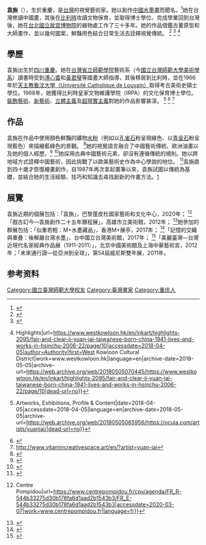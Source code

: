 {{copyedit|time=2020-12-01}}
'''袁旃'''（{{bd|1941年||}}），生於重慶，是[[中華民國|台灣]]的視覺藝術家。她以創作[[水墨画|中國水墨畫]]而聞名。<ref>{{Cite web|title=Asia Society: New Chinese Art - Chronologies|url=http://sites.asiasociety.org/arts/insideout/chronologies.html|accessdate=2018-04-05|author=Inc.|first=Smith Renaud|work=sites.asiasociety.org|archive-date=2020-11-27|archive-url=https://web.archive.org/web/20201127013323/http://sites.asiasociety.org/arts/insideout/chronologies.html|dead-url=no}}</ref>她在台灣修讀中國畫，其後在[[比利时|比利時]]攻讀文物保育，並取得博士學位。完成學業回到台灣後，她在[[國立故宮博物院|台北國立故宫博物院]]的器物處工作了三十多年。她的作品借鑑古董原型和大師畫作，並以幾何圖案，鮮豔用色結合日常生活去詮釋視覺傳統。 <ref>{{Cite news|url=https://www.nytimes.com/2001/06/22/arts/art-in-review-china-without-borders.html|title=ART IN REVIEW; 'China Without Borders'|author=Cotter|first=Holland|date=2001-06-22|work=The New York Times|accessdate=2018-04-05|language=en-US|issn=0362-4331|archive-date=2018-06-27|archive-url=https://web.archive.org/web/20180627173653/https://www.nytimes.com/2001/06/22/arts/art-in-review-china-without-borders.html|dead-url=no}}</ref> <ref name=":0">{{Cite web|title=International Symposium: Art and Translation in Taiwan, Hong Kong and Korea|url=http://www.taiwan-academy.eca.ed.ac.uk/wp-content/uploads/2017/08/Art-in-Translation-programme-14082017.pdf|date=2017|work=Taiwan Academy in Scotland|access-date=2021-03-13|archive-date=2018-05-05|archive-url=https://web.archive.org/web/20180505070458/http://www.taiwan-academy.eca.ed.ac.uk/wp-content/uploads/2017/08/Art-in-Translation-programme-14082017.pdf|dead-url=no}}</ref> <ref>{{Cite web|title=The Weight of Lightness: Ink Art at M+ {{!}} Highlights|url=https://www.westkowloon.hk/en/inkart/highlights-2095/fair-and-clear-ii-yuan-jai-taiwanese-born-china-1941-lives-and-works-in-hsinchu-2006-22/page/10|accessdate=2018-04-05|author=Authority|first=West Kowloon Cultural District|work=www.westkowloon.hk|language=en|archive-date=2018-05-05|archive-url=https://web.archive.org/web/20180505070445/https://www.westkowloon.hk/en/inkart/highlights-2095/fair-and-clear-ii-yuan-jai-taiwanese-born-china-1941-lives-and-works-in-hsinchu-2006-22/page/10|dead-url=no}}</ref>

== 學歷 ==
袁旃出生於[[四川省|四川]][[重庆市|重慶]]。她在[[國立臺灣師範大學|台灣省立師範學院]]藝術系（今[[國立臺灣師範大學|國立台灣師範大學美術學系]]）讀書時受到[[溥心畬|溥心畬]]和[[黄玉斌|黃君璧]]等國畫大師指導，其後移居到比利時，並在1966年於[[天主教魯汶大學|天主教魯汶大學（Université Catholique de Louvain）]]取得考古美術史碩士學位。1968年，她獲得比利時皇家文物維護學院（IRPA）的文化保育博士學位。[[装饰风艺术|裝飾藝術]]、[[新艺术运动|新藝術]]、[[立体主义|立體主義]]及[[超现实主义|超現實主義]]對她的作品影響甚深。 <ref>{{Cite news|url=https://ocula.com/artists/yuanjai/|title=Yuan Jai {{!}} Artworks, Exhibitions, Profile & Content|date=2018-04-05|accessdate=2018-04-05|language=en|archive-date=2018-05-05|archive-url=https://web.archive.org/web/20180505065956/https://ocula.com/artists/yuanjai/|dead-url=no}}</ref> <ref>{{Cite news|url=https://www.nytimes.com/1998/09/18/arts/art-review-a-great-chinese-leap-into-a-new-sort-of-cultural-revolution.html|title=ART REVIEW; A Great Chinese Leap Into a New Sort of Cultural Revolution|author=Cotter|first=Holland|date=1998-09-18|work=The New York Times|accessdate=2018-04-05|language=en-US|issn=0362-4331|archive-date=2018-06-27|archive-url=https://web.archive.org/web/20180627151315/https://www.nytimes.com/1998/09/18/arts/art-review-a-great-chinese-leap-into-a-new-sort-of-cultural-revolution.html|dead-url=no}}</ref> <ref>http://www.vitamincreativespace.art/en/?artist=yuan-jai</ref>

== 作品 ==
袁旃在作品中使用顏色鮮豔的礦物[[色素|水粉]]（例如以[[孔雀石|孔雀石]]粉呈現綠色、以[[青金岩|青金石]]粉呈現藍色）來描繪藍綠色的景觀。 <ref>{{Cite book|title=Yuan Zhan = Yuan Jai : xian dai qing lü shan shui hua : gong yuan er qian nian liu yue nian san zhi qi yue er ri zhan lan.|last=Zhan.|first=Yuan|last2=袁旃.|date=2000|publisher=He Xiangning mei shu guan|isbn=9627376124|location=Shenzhen|oclc=56477597}}</ref>她的視覺語言融合了中國藝術傳統、歐洲油畫以及她的個人經歷。<ref>{{Cite web|title=Yuan Jai 1995-1997|url=https://aaa.org.hk/en/collection/search/library/yuan-jai-1995-1997-1995-1997|accessdate=2018-04-05|author=Archive|first=Asia Art|language=en|archive-date=2018-05-05|archive-url=https://web.archive.org/web/20180505081913/https://aaa.org.hk/en/collection/search/library/yuan-jai-1995-1997-1995-1997|dead-url=no}}</ref> <ref>{{Cite web|title=Yuan Jai 1993|url=https://aaa.org.hk/en/collection/search/library/yuan-jai-1993-1993|accessdate=2018-04-05|author=Archive|first=Asia Art|language=en|archive-date=2018-06-27|archive-url=https://web.archive.org/web/20180627204552/https://aaa.org.hk/en/collection/search/library/yuan-jai-1993-1993|dead-url=no}}</ref>她採用古典中國藝術元素，卻沒有遵循傳統的規則。她以跨地域方式詮釋中國藝術，因此挑戰了以歐美藝術史作為中心學說的地位。 <ref name=":0">{{Cite web|title=International Symposium: Art and Translation in Taiwan, Hong Kong and Korea|url=http://www.taiwan-academy.eca.ed.ac.uk/wp-content/uploads/2017/08/Art-in-Translation-programme-14082017.pdf|date=2017|work=Taiwan Academy in Scotland}}</ref>袁旃直到四十歲才恢復繪畫創作，自1987年再次拿起畫筆以來，袁旃試圖以傳統為基礎，並結合她的生活經驗、技巧和知識去尋找創新的作畫方法。[http://www.vitamincreativespace.art/en/?artist=yuan-jai]

== 展覽 ==
袁旃近期的個展包括：「袁旃」，巴黎蓬皮杜國家藝術和文化中心，2020年； <ref>{{Cite web|title=Yuan Jai {{!}} Centre Pompidou|url=https://www.centrepompidou.fr/cpv/agenda/FR_R-544b33275d30b178fa6d1aad2b1543b3/FR_E-544b33275d30b178fa6d1aad2b1543b3|accessdate=2020-03-07|work=www.centrepompidou.fr|language=fr}}</ref>「戲古幻今—袁旃創作二十五年曆程展」，高雄市立美術館，2012年； <ref>{{Cite web|title=A Visionary Mind: The Art of Yuan Jai in a Quarter-Century|url=https://culture.teldap.tw/culture/index.php?option=com_content&view=article&id=1874:a-visionary-mind-the-art-of-yuan-jai-in-a-quarter-century&catid=1:events&Itemid=215|accessdate=2020-03-07|work=culture.teldap.tw}}</ref>她參加的群展包括：「似重若輕：M+水墨藏品」，香港M+展亭，2017年； <ref>{{Cite web|title=New exhibition: ‘The Weight of Lightness: Ink Art at M+’ - M+ Stories|url=https://stories.mplus.org.hk/en/blog/new-exhibition-the-weight-of-lightness-ink-art-at-m/|accessdate=2020-03-07|author=Exhibitions/Programmes|first=12 October 2017 Filed under|work=stories.mplus.org.hk|language=en}}</ref>「記憶的交織與重疊：後解嚴台灣水墨」，台中國立台灣美術館，2017年； <ref>{{Cite web|title=Memories Interwoven and Overlapped: Post-Martial Law Era Ink Painting in Taiwan, 記憶的交織與重疊：後解嚴臺灣水墨|url=https://aaa.org.hk/en/collection/event-database/memories-interwoven-and-overlapped-post-martial-law-era-ink-painting-in-taiwan-49203|accessdate=2020-03-07|author=Archive|first=Asia Art|work=aaa.org.hk|language=en}}</ref>「美麗臺灣—台灣近現代名家經典作品展（1911-2011）」，北京中國美術館及上海中華藝術宮，2012年；「未來通行證—從亞洲到全球」，第54屆威尼斯雙年展，2011年。

== 参考资料 ==
{{refs}}

{{normdaten}}
{{DEFAULTSORT:yuan zhan}}
[[Category:國立臺灣師範大學校友|Category:國立臺灣師範大學校友]]
[[Category:臺灣畫家|Category:臺灣畫家]]
[[Category:重庆人|Category:重庆人]]